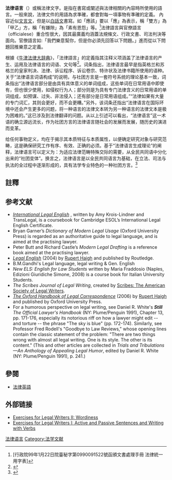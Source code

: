 '''法律语言'''（{{lang-en|'''legal writing'''}}）或稱法律文字。是指在書寫或闡述與法律相關的內容時所使用的語言。一般來說，法律文件的用語為求準確，都會對每一項事物有準確的定義。
內容近似[[文言文|文言文]]，但是以[[白話文|白話文]]書寫。如「應該」要以「應」為表示，稱「雙方」為「甲乙」方，稱「有嫌隙」為「素有恩怨」等。<ref>[行政院99年1月22日院臺秘字第0990091522號函頒文書處理手冊 法律統一用字表]</ref>法律語言與官僚語言（officialese）重合性很大，因其最廣義均涵蓋法規條文、行政文書、司法判決等面向。官僚語言如:「我們樂意幫你，但是你必須先回答以下問題。」進而從以下問題回推樂意之定義。

根據《[[牛津法律大辞典|牛津法律大辞典]]》，「法律語言」的定義指其注释义项涵盖了法律语言的产生、运用及法律语言的词语、文句等<ref>{{cite book |title=《牛津法律大辞典》|publisher = [[法律出版社|法律出版社]] |year = 2003 |pages = 第651–652页 }}</ref>。词条指出，法律语言最早是指英格兰和苏格兰的皇家判决、法律、诉讼程序、诉讼卷宗、特许状及法律书籍所使用的语种。关于“法律语言词语构成”的说明，与社团方言是一套符号系统的理论基本一致，词条指出“法律语言部分是由具有具体意义的单词组成，这些单词在日常用语中即使有，但也很少使用，如侵权行为人；部分则是为具有专门法律含义的日常用语的单词组成，如预谋、过失、非法侵入；还有部分是日常用语组成。”“法律如果有大量的专门词汇，其则会更好，而不会更糟。”另外，该词条还指出“法律语言在国际环境中还会产生更多的问题，将一种语言的法律文本转为另一种语言的法律文本是极为困难的。”这已涉及到法律翻译的问题。从以上引述可以看出，“法律语言”这一术语的确立源远流长，作为社团方言的法律语言随社会的发展而发展，随历史的演进而变革。

给任何事物定义，均在于揭示其本质特征与本质属性，以便确定研究对象与研究范畴，这是确保研究工作有序、有效、正确的必须。基于“法律语言生成理论”的阐释，法律语言可以定义为：为适应法律范畴特殊交际的需要，从全民共同语中分化出来的“社团变体”。换言之，法律语言是以全民共同语言为基础，在立法、司法与执法的全过程中逐渐形成的，具有法学专业特色的一种社团方言。<ref>{{cite book |author=孙懿华 |title=《法律语言学》 |publisher=湖南人民出版社 |year=2006 |page = 第6页 }}</ref>

==註釋==
{{Reflist|30em}}

== 参考文献 ==
{{refbegin|2}}
* ''[http://www.cambridge.org/elt/legalenglish/ International Legal English] {{Wayback|url=http://www.cambridge.org/elt/legalenglish/ |date=20190710020345 }}'', written by Amy Krois-Lindner and TransLegal, is a coursebook for Cambridge ESOL’s International Legal English Certificate.
* Bryan Garner’s ''Dictionary of Modern Legal Usage'' (Oxford University Press) is regarded as an authoritative guide to legal language, and is aimed at the practising lawyer.
* Peter Butt and Richard Castle’s ''Modern Legal Drafting'' is a reference book aimed at the practising lawyer.
* ''[http://www.forum-legal.com/docubase.htm#cavendish Legal English] {{Wayback|url=http://www.forum-legal.com/docubase.htm#cavendish |date=20021201115558 }}'' (2004) by [http://www.forum-legal.com/people.htm Rupert Haigh] {{Webarchive|url=https://archive.is/20071009140444/http://www.forum-legal.com/people.htm |date=2007-10-09 }} and published by Routledge.
* B.M.Gandhi's Legal language, legal writing & Gen. English {{ISBN|978-9351451228}}
* ''New ELS: English for Law Students'' written by Maria Fraddosio (Naples, Edizioni Giuridiche Simone, 2008) is a course book for Italian University Students.
* ''The Scribes Journal of Legal Writing'', created by [[Scribes:_The_American_Society_of_Legal_Writers|Scribes: The American Society of Legal Writers]].
* ''[http://www.forum-legal.com/docubase.htm# The Oxford Handbook of Legal Correspondence] {{Wayback|url=http://www.forum-legal.com/docubase.htm |date=20021201115558 }}'' (2006) by [http://www.forum-legal.com/people.htm Rupert Haigh] {{Webarchive|url=https://archive.is/20071009140444/http://www.forum-legal.com/people.htm |date=2007-10-09 }} and published by Oxford University Press.
* For a humorous perspective on legal writing, see Daniel R. White's '''''Still''' The Official Lawyer's Handbook'' (NY: Plume/Penguin 1991), Chapter 13, pp. 171-176, especially its notorious riff on how a lawyer might edit -- and torture -- the phrase "The sky is blue" (pp. 172-174). Similarly, see Professor Fred Rodell's "Goodbye to Law Reviews," whose opening lines contain the classic statement of the problem:  "There are two things wrong with almost all legal writing.  One is its style.  The other is its content."  (This and other articles are collected in ''Trials and Tribulations—An Anthology of Appealing Legal Humor'', edited by Daniel R. White (NY: Plume/Penguin 1991), p. 241.)
{{refend}}

==參閱==
*[[法律英語|法律英語]]

== 外部链接 ==
* [http://ssrn.com/abstract=1704045 Exercises for Legal Writers II: Wordiness]
* [http://ssrn.com/abstract=1715702 Exercises for Legal Writers I: Active and Passive Sentences and Writing with Verbs]

[[Category:法律语言|]]
[[Category:法学文献|Category:法学文献]]